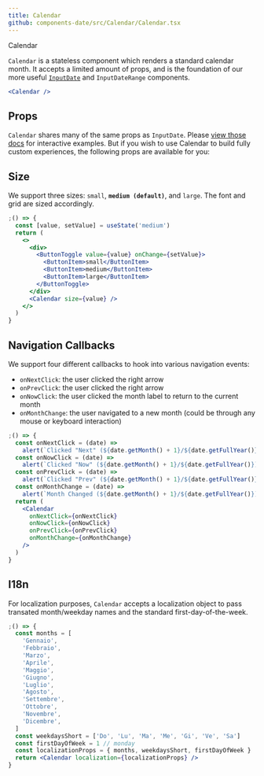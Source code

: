 ```yaml
---
title: Calendar
github: components-date/src/Calendar/Calendar.tsx
---
```



<Message>Calendar</Message>

`Calendar` is a stateless component which renders a standard calendar month. It accepts a limited amount of props, and is the foundation of our more useful [`InputDate`](/components/forms/input-date) and `InputDateRange` components.

```jsx
<Calendar />
```

## Props

`Calendar` shares many of the same props as `InputDate`. Please [view those docs](/components/forms/input-date) for interactive examples. But if you wish to use Calendar to build fully custom experiences, the following props are available for you:

<CalendarPropTable />

## Size

We support three sizes: `small`, **`medium (default)`**, and `large`. The font and grid are sized accordingly.

```jsx
;() => {
  const [value, setValue] = useState('medium')
  return (
    <>
      <div>
        <ButtonToggle value={value} onChange={setValue}>
          <ButtonItem>small</ButtonItem>
          <ButtonItem>medium</ButtonItem>
          <ButtonItem>large</ButtonItem>
        </ButtonToggle>
      </div>
      <Calendar size={value} />
    </>
  )
}
```

## Navigation Callbacks

We support four different callbacks to hook into various navigation events:

- <Code>onNextClick</Code>: the user clicked the right arrow
- <Code>onPrevClick</Code>: the user clicked the right arrow
- <Code>onNowClick</Code>: the user clicked the month label to return to the
  current month
- <Code>onMonthChange</Code>: the user navigated to a new month (could be
  through any mouse or keyboard interaction)

```jsx
;() => {
  const onNextClick = (date) =>
    alert(`Clicked "Next" (${date.getMonth() + 1}/${date.getFullYear()})`)
  const onNowClick = (date) =>
    alert(`Clicked "Now" (${date.getMonth() + 1}/${date.getFullYear()})`)
  const onPrevClick = (date) =>
    alert(`Clicked "Prev" (${date.getMonth() + 1}/${date.getFullYear()})`)
  const onMonthChange = (date) =>
    alert(`Month Changed (${date.getMonth() + 1}/${date.getFullYear()})`)
  return (
    <Calendar
      onNextClick={onNextClick}
      onNowClick={onNowClick}
      onPrevClick={onPrevClick}
      onMonthChange={onMonthChange}
    />
  )
}
```

## I18n

For localization purposes, `Calendar` accepts a localization object to pass transated month/weekday names and the standard first-day-of-the-week.

```jsx
;() => {
  const months = [
    'Gennaio',
    'Febbraio',
    'Marzo',
    'Aprile',
    'Maggio',
    'Giugno',
    'Luglio',
    'Agosto',
    'Settembre',
    'Ottobre',
    'Novembre',
    'Dicembre',
  ]
  const weekdaysShort = ['Do', 'Lu', 'Ma', 'Me', 'Gi', 'Ve', 'Sa']
  const firstDayOfWeek = 1 // monday
  const localizationProps = { months, weekdaysShort, firstDayOfWeek }
  return <Calendar localization={localizationProps} />
}
```
